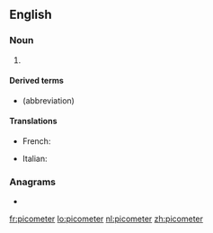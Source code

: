 {{also|Picometer}}
==English==

===Noun===
{{en-noun}}

# {{lb|en|US}} {{SI-unit-2|pico|meter|length|metre}}

====Derived terms====
* {{l|en|pm}} (abbreviation)

====Translations====
{{trans-top}}
* French: {{t+|fr|picomètre|m}}
{{trans-mid}}
* Italian: {{t+|it|picometro|m}}
{{trans-bottom}}

===Anagrams===
* {{l|en|picometre}}

[[fr:picometer]]
[[lo:picometer]]
[[nl:picometer]]
[[zh:picometer]]